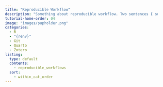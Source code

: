 ```yaml
---
title: "Reproducible Workflow"
description: "Something about reproducible workflow. Two sentences I suppose."
tutorial-home-order: 04
image: "images/pupholder.png"
categories:
  - R
  - "{renv}"
  - Git
  - Quarto
  - Zotero
listing:
  type: default
  contents:
    - reproducible_workflows
  sort:
    - within_cat_order
---
```


